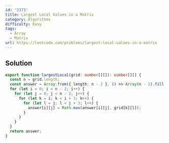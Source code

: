 ```yaml
---
id: '2373'
title: Largest Local Values in a Matrix
category: Algorithms
difficulty: Easy
tags:
  - Array
  - Matrix
url: https://leetcode.com/problems/largest-local-values-in-a-matrix
---
```


## Solution

```typescript filename="solution.ts" copy
export function largestLocal(grid: number[][]): number[][] {
  const n = grid.length;
  const answer = Array.from({ length: n - 2 }, () => Array(n - 2).fill(0));
  for (let i = 0; i < n - 2; i++) {
    for (let j = 0; j < n - 2; j++) {
      for (let k = i; k < i + 3; k++) {
        for (let l = j; l < j + 3; l++) {
          answer[i][j] = Math.max(answer[i][j], grid[k][l]);
        }
      }
    }
  }
  return answer;
}
```
